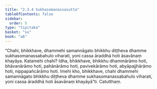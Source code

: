 ```yaml
---
title: "2.3.4 Sukhasomanassasutta"
tableOfContents: false
sidebar:
  order: 5
type: "tipitaka"
basket: "su"
book: "a6"
---
```



<DynamicBreadcrumb />

<Division number="78" book="a6">

<Paragraph number="662" book="a6">
“Chahi, bhikkhave, dhammehi samannāgato bhikkhu diṭṭheva dhamme sukhasomanassabahulo viharati, yoni cassa āraddhā hoti āsavānaṃ khayāya. Katamehi chahi? Idha, bhikkhave, bhikkhu dhammārāmo hoti, bhāvanārāmo hoti, pahānārāmo hoti, pavivekārāmo hoti, abyāpajjhārāmo hoti, nippapañcārāmo hoti. Imehi kho, bhikkhave, chahi dhammehi samannāgato bhikkhu diṭṭheva dhamme sukhasomanassabahulo viharati, yoni cassa āraddhā hoti āsavānaṃ khayāyā”ti.

</Paragraph>
</Division>

<Paragraph number="663" type="center" book="a6">
Catutthaṃ.
</Paragraph>